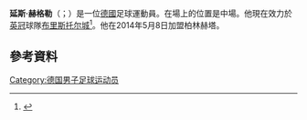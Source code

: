 {{noteTA
|G1=Football
|G2=uefa
|G3=FAcup
}}

'''延斯·赫格勒'''（{{lang-de|Jens Hegeler}}；{{bd|1985年|1月22日}}）是一位[[德國|德國]]足球運動員。在場上的位置是中場。他現在效力於[[英格蘭足球冠軍聯賽|英冠]]球隊[[布里斯托尔城足球俱乐部|布里斯托尔城]]<ref name="Hegeler zieht es an die Spree">{{cite news|title=Hegeler zieht es an die Spree|url=http://www.kicker.de/news/fussball/bundesliga/vereine/604105/artikel_hegeler-zieht-es-an-die-spree.html|accessdate=2015年6月10日|newspaper=kicker|date=2014年5月8日|language=de|archive-date=2017年11月14日|archive-url=https://web.archive.org/web/20171114165134/http://www.kicker.de/news/fussball/bundesliga/vereine/604105/artikel_hegeler-zieht-es-an-die-spree.html}}</ref>。他在2014年5月8日加盟柏林赫塔。

==參考資料==
{{Reflist}}

{{DEFAULTSORT: Hegeler, Jens}}
[[Category:德国男子足球运动员|Category:德国男子足球运动员]]